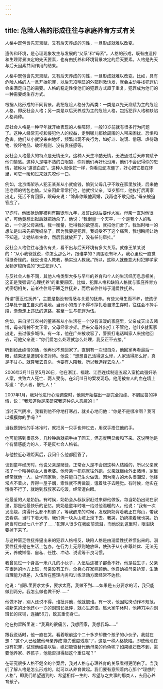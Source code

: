 ```yaml
---
---
---
```

title: 危险人格的形成往往与家庭养育方式有关
---




人格中既包含先天禀赋，又有后天养成的习性，一旦形成就难以改变。

遗传和环境，是心理现象发生与发展的“父系”和“母系”。人格的形成，既有由遗传和生理背景决定的先天要素，也有由抚养和环境背景决定的后天要素。人格是先天与后天因素共同作用的结果。

人格中既包含先天禀赋，又有后天养成的习性，一旦形成就难以改变。比如，具有危险人格的人一旦开始犯罪，以后无须明显的外部刺激诱发，就会主动寻找犯罪机会来满足自己的需要。人格的稳定性使他们的犯罪方式趋于重复，犯罪成为他们的一种需要或生存方式。

根据人格形成的不同背景，我把危险人格分为两类：一类是以先天禀赋为主的危险人格，即反社会人格；另一类是以后天养成为主的危险人格，包括犯罪人格和缺陷人格两种。

反社会人格是一种早年就开始表现的人格障碍，一般10岁前就有很多行为问题了。这种人经常无视和侵犯他人的权益，走到哪儿都给周围的人带来困扰、恐惧和危害。他们从小就没来由地坏，频繁出现不良行为，如好斗、说谎、偷窃、虐待动物、毁坏物品、破坏规则、没有责任感等。

反社会人格最大的特点是无情无义。这种人天生冷酷无情，无法通过后天养育赋予他们情感。这种人是喂不熟的白眼狼，你对他们再好也没用，他们不会记得你的恩情，被称为“道德白痴”。这种人就像蛇一样，你看见蛇冻僵了，好心把它捂在怀里，可它一暖和过来就先咬你一口。

例如，北京绑架杀人犯王某某从小就偷钱，偷到父母几乎不敢在家里放钱，后来他连老师的钱包也偷。父亲因此常常打他，他就恨父亲。12岁那年，他挨打后离家出走，死活不肯回家，跟母亲说：“除非你跟他离婚，我再也不敢见他。”母亲被迫答应了。

17岁时，他因抢劫罪被判有期徒刑九年，发誓出狱后要作大案。母亲一直对他很好，可他竟想出狱后就把她杀了。他说：“我衡量一个天平，一个是我个人的私欲，一个是父母亲情。我一衡量，觉得我的欲望高，就把他们舍了。我当时唯一的想法是出来先把我妈杀了。因为我要是犯罪，我妈受不了这个痛苦，我想瞬间让她不知道，让她结束生命，然后我就放开了，没有任何牵挂。”

反社会人格往往与遗传有关，看不出与后天环境有多大关系。就像王某某说的：“从小我爸就说，你怎么那么坏，跟谁学的？周围没有坏人，我心里也一直觉得挺奇怪的。我说也没人教我，确实没人教我。”所以，这种人就像意大利犯罪学家龙勃罗梭所说的“天生犯罪人”。

与反社会人格不同，其他人格类型大多与早年的养育和个人的生活经历息息相关。这正是我强调“心理抚养”的重要原因。比如，犯罪人格和缺陷人格就与家庭养育方式密切相关，前者往往缘于匮乏性抚养，而后者往往缘于溺爱性抚养。

所谓“匮乏性抚养”，主要是指没有情感与关爱的抚养。有些父母生而不养，使孩子过早处于自生自灭的境地。当弱小的孩子不得不挣扎着自求生存时，往往会不择手段，渐渐走上违法的道路，甚至一生与犯罪为伍。

例如，来自浙江农村的董某某从小生活在一个没有温暖的家庭里，父亲成天出去赌博，母亲精神不太正常，父母经常吵架。后来父母外出打工不管他，他11岁就离家出走，去过很多城市。有一年，他在广州被收容了，警察打电话叫家人来接他回去，可他父亲说：“你们爱怎么处理就怎么处理，我反正不去接。”

听到如此绝情的话，他再也不想回家了。直到有一次想自杀，他回家再看最后一眼，结果还是遭到冷漠对待。他说：“想想自己活得这么惨，人家活得那么好，真是不甘心。就算我去自杀，也要有人陪我，所以我选择去杀人。”

2006年3月11日至5月26日，他在浙江、福建、江西连续制造五起入室抢劫强奸杀人案，共致六人死亡、两人受伤。在3月11日的案发现场，他用被害人的血在墙上写道：“杀人者，恨社人！”

2007年1月，我对他进行心理调查时，他刚开始摆出一副完全拒绝、不屑回答的神情，说：“我知道你是来研究我这种杀人恶魔的！”

当时天气阴冷，我看到他不停地打寒战，就关心地问他：“你是不是很冷啊？我可以摸摸你的手吗？”

当我摸到他的手冰冷时，就把另一只手也伸过去，用双手捂住他的手。

他可能感到很意外，几秒钟后就把手抽了回去，但态度明显缓和下来。这说明他是个有情感能力的人，不是反社会人格者。

与他拉近心理距离后，我问什么他都回答了。

谈到童年经历时，他说父亲是赌徒，正常女人是不会跟这种人结婚的，所以父亲就找了一个精神病女人当老婆。他母亲一犯病就往外跑，父亲就继续外出赌博，家里经常就他一人。放学回家后，他只能自己生火做饭。因为南方的木头很潮湿，他经常点不着火，弄得一屋子烟，索性就不再做饭，饿着肚子去睡觉。有时候，他实在饿得不行了，就跑到叔叔家去吃饭，经常遭白眼。

他最爱的人是奶奶。有时候，奶奶会从叔叔家赶过来帮他做饭。每当奶奶出现在家里，那是他最快乐的记忆。奶奶是童年时唯一给过他温暖的人。他说：“我有一次发高烧，烧得什么都不知道了，等我醒来的时候，发现奶奶背着我正在爬山，带我去看病。当时下着大雨，我们俩一块从山坡上滚下去。我哭，奶奶抱着我也哭。奶奶当时已经七八十岁了……”犯罪人很少在我面前流泪，而他说到这里时，眼泪快要掉下来了。

与这种匮乏性抚养逼出来的犯罪人格相反，缺陷人格是由溺爱性抚养惯出来的。溺爱性抚养是在生活上包办，在行为上无原则地放纵，使孩子从小养尊处优、无法无天，养成懒惰、自私、任性、冲动、说谎等不良习惯。

我曾见过一个身高一米八几的小伙子，入伍后连被子都叠不好。他是独生子，父亲在很远的地方上班，母亲没有工作，全身心在家照顾他。他自幼被母亲娇宠，生活自理能力极差，入伍后在整理内务和训练活动方面经常不达标。

他说：“部队里要求太多，要求太高，我做不到……如果是五分要求的话，我只能做到两分。我怎么做也做不好……”

他做不好，别人还说不得，谁批评他，他就恨谁。有一次，他因站岗动作不规范，被新来的比他还小一岁的副班长批评，就心生怨恨。趁大家午休时，他持刀冲向副班长的床铺，连捅56刀，致其重伤身亡。

他在拘留所里说：“我真的很痛苦，我想回家，我想我妈……”

跟我说话时，他一直在哭。看着眼前这个二十多岁却像个孩子的小伙子，我就在想：“这个人已经被他母亲养成‘能力重度残疾’了，这是一种人格缺陷。即使他现在没有犯罪，试想他结婚以后，媳妇能否替代他母亲的角色呢？如果媳妇做不到，需要他养家、养孩子，他能否担得起这个重任呢？”

在研究很多人格不健全的个案后，我对人格与心理养育的关系看得更明白了。当我们了解人格是怎么形成的，就可以从养育做起。我们要有意照着内心那个“理想的人格”，即我们希望遇到的、希望相伴一生的、希望与之共事的那类人，去用心养育孩子。